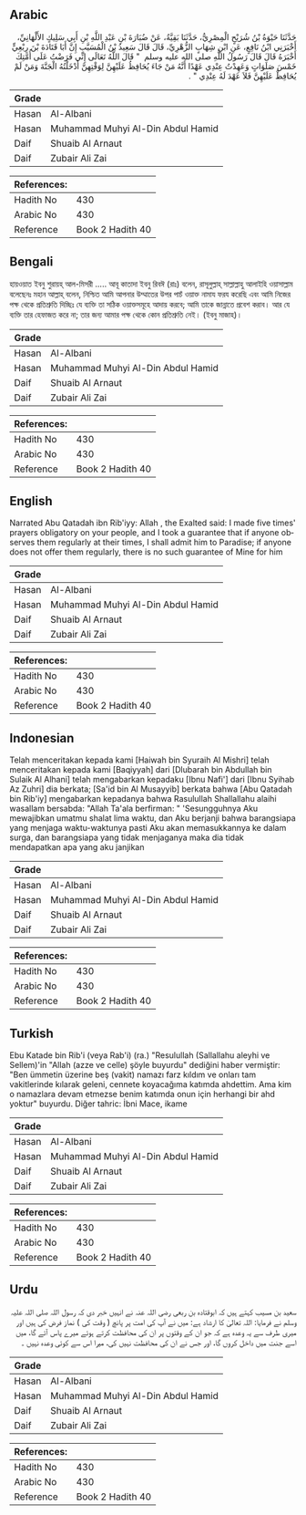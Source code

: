 ## Arabic


<div dir="rtl" lang="ar" style={{fontSize:'larger',backgroundColor:'#f8f9fa',padding:20}}>
حَدَّثَنَا حَيْوَةُ بْنُ شُرَيْحٍ الْمِصْرِيُّ، حَدَّثَنَا بَقِيَّةُ، عَنْ ضُبَارَةَ بْنِ عَبْدِ اللَّهِ بْنِ أَبِي سَلِيكٍ الأَلْهَانِيِّ، أَخْبَرَنِي ابْنُ نَافِعٍ، عَنِ ابْنِ شِهَابٍ الزُّهْرِيِّ، قَالَ قَالَ سَعِيدُ بْنُ الْمُسَيَّبِ إِنَّ أَبَا قَتَادَةَ بْنَ رِبْعِيٍّ أَخْبَرَهُ قَالَ قَالَ رَسُولُ اللَّهِ صلى الله عليه وسلم ‏ "‏ قَالَ اللَّهُ تَعَالَى إِنِّي فَرَضْتُ عَلَى أُمَّتِكَ خَمْسَ صَلَوَاتٍ وَعَهِدْتُ عِنْدِي عَهْدًا أَنَّهُ مَنْ جَاءَ يُحَافِظُ عَلَيْهِنَّ لِوَقْتِهِنَّ أَدْخَلْتُهُ الْجَنَّةَ وَمَنْ لَمْ يُحَافِظْ عَلَيْهِنَّ فَلاَ عَهْدَ لَهُ عِنْدِي ‏"‏ ‏.‏
</div>
<div style={{backgroundColor:'#f8f9fa',padding:20, marginBottom: 10}}><table> <thead> <tr> <th>Grade</th> <th></th> </tr> </thead> <tbody> <tr><td>Hasan</td><td>Al-Albani</td></tr><tr><td>Hasan</td><td>Muhammad Muhyi Al-Din Abdul Hamid</td></tr><tr><td>Daif</td><td>Shuaib Al Arnaut</td></tr><tr><td>Daif</td><td>Zubair Ali Zai</td></tr></tbody></table><table> <thead> <tr> <th>References:</th> <th></th> </tr> </thead> <tbody><tr><td>Hadith No</td><td>430</td></tr><tr><td>Arabic No</td><td>430</td></tr><tr><td>Reference</td><td>Book 2 Hadith 40</td></tr></tbody></table></div>

## Bengali


<div dir="ltr" lang="bn" style={{fontSize:'larger',backgroundColor:'#f8f9fa',padding:20}}>
হায়ওয়াত ইবনু শুরায়হ্ আল-মিসরী ..... আবূ কাতাদা ইবনু রিবঈ (রাঃ) বলেন, রাসূলুল্লাহ্ সাল্লাল্লাহু আলাইহি ওয়াসাল্লাম বলেছেনঃ মহান আল্লাহ্ বলেন, নিশ্চিত আমি আপনার উম্মাতের উপর পাচঁ ওয়াক্ত নামায ফরয করেছি এবং আমি নিজের পক্ষ থেকে প্রতিশ্রুতি দিচ্ছিঃ যে ব্যক্তি তা সঠিক ওয়াক্তসমূহে আদায় করবে; আমি তাকে জান্নাতে প্রবেশ করাব। আর যে ব্যক্তি তার হেফাজত করে না; তার জন্য আমার পক্ষ থেকে কোন প্রতিশ্রুতি নেই। (ইবনু মাজাহ)।
</div>
<div style={{backgroundColor:'#f8f9fa',padding:20, marginBottom: 10}}><table> <thead> <tr> <th>Grade</th> <th></th> </tr> </thead> <tbody> <tr><td>Hasan</td><td>Al-Albani</td></tr><tr><td>Hasan</td><td>Muhammad Muhyi Al-Din Abdul Hamid</td></tr><tr><td>Daif</td><td>Shuaib Al Arnaut</td></tr><tr><td>Daif</td><td>Zubair Ali Zai</td></tr></tbody></table><table> <thead> <tr> <th>References:</th> <th></th> </tr> </thead> <tbody><tr><td>Hadith No</td><td>430</td></tr><tr><td>Arabic No</td><td>430</td></tr><tr><td>Reference</td><td>Book 2 Hadith 40</td></tr></tbody></table></div>

## English


<div dir="ltr" lang="en" style={{fontSize:'larger',backgroundColor:'#f8f9fa',padding:20}}>
Narrated Abu Qatadah ibn Rib'iyy: Allah , the Exalted said: I made five times' prayers obligatory on your people, and I took a guarantee that if anyone observes them regularly at their times, I shall admit him to Paradise; if anyone does not offer them regularly, there is no such guarantee of Mine for him
</div>
<div style={{backgroundColor:'#f8f9fa',padding:20, marginBottom: 10}}><table> <thead> <tr> <th>Grade</th> <th></th> </tr> </thead> <tbody> <tr><td>Hasan</td><td>Al-Albani</td></tr><tr><td>Hasan</td><td>Muhammad Muhyi Al-Din Abdul Hamid</td></tr><tr><td>Daif</td><td>Shuaib Al Arnaut</td></tr><tr><td>Daif</td><td>Zubair Ali Zai</td></tr></tbody></table><table> <thead> <tr> <th>References:</th> <th></th> </tr> </thead> <tbody><tr><td>Hadith No</td><td>430</td></tr><tr><td>Arabic No</td><td>430</td></tr><tr><td>Reference</td><td>Book 2 Hadith 40</td></tr></tbody></table></div>

## Indonesian


<div dir="ltr" lang="id" style={{fontSize:'larger',backgroundColor:'#f8f9fa',padding:20}}>
Telah menceritakan kepada kami [Haiwah bin Syuraih Al Mishri] telah menceritakan kepada kami [Baqiyyah] dari [Dlubarah bin Abdullah bin Sulaik Al Alhani] telah mengabarkan kepadaku [Ibnu Nafi'] dari [Ibnu Syihab Az Zuhri] dia berkata; [Sa'id bin Al Musayyib] berkata bahwa [Abu Qatadah bin Rib'iy] mengabarkan kepadanya bahwa Rasulullah Shallallahu alaihi wasallam bersabda: "Allah Ta'ala berfirman: " 'Sesungguhnya Aku mewajibkan umatmu shalat lima waktu, dan Aku berjanji bahwa barangsiapa yang menjaga waktu-waktunya pasti Aku akan memasukkannya ke dalam surga, dan barangsiapa yang tidak menjaganya maka dia tidak mendapatkan apa yang aku janjikan
</div>
<div style={{backgroundColor:'#f8f9fa',padding:20, marginBottom: 10}}><table> <thead> <tr> <th>Grade</th> <th></th> </tr> </thead> <tbody> <tr><td>Hasan</td><td>Al-Albani</td></tr><tr><td>Hasan</td><td>Muhammad Muhyi Al-Din Abdul Hamid</td></tr><tr><td>Daif</td><td>Shuaib Al Arnaut</td></tr><tr><td>Daif</td><td>Zubair Ali Zai</td></tr></tbody></table><table> <thead> <tr> <th>References:</th> <th></th> </tr> </thead> <tbody><tr><td>Hadith No</td><td>430</td></tr><tr><td>Arabic No</td><td>430</td></tr><tr><td>Reference</td><td>Book 2 Hadith 40</td></tr></tbody></table></div>

## Turkish


<div dir="ltr" lang="tr" style={{fontSize:'larger',backgroundColor:'#f8f9fa',padding:20}}>
Ebu Katade bin Rib'i (veya Rab'i) (ra.) "Resulullah (Sallallahu aleyhi ve Sellem)'in "Allah (azze ve celle) şöyle buyurdu" dediğini haber vermiştir: "Ben ümmetin üzerine beş (vakit) namazı farz kıldım ve onları tam vakitlerinde kılarak geleni, cennete koyacağıma katımda ahdettim. Ama kim o namazlara devam etmezse benim katımda onun için herhangi bir ahd yoktur" buyurdu. Diğer tahric: İbni Mace, ikame
</div>
<div style={{backgroundColor:'#f8f9fa',padding:20, marginBottom: 10}}><table> <thead> <tr> <th>Grade</th> <th></th> </tr> </thead> <tbody> <tr><td>Hasan</td><td>Al-Albani</td></tr><tr><td>Hasan</td><td>Muhammad Muhyi Al-Din Abdul Hamid</td></tr><tr><td>Daif</td><td>Shuaib Al Arnaut</td></tr><tr><td>Daif</td><td>Zubair Ali Zai</td></tr></tbody></table><table> <thead> <tr> <th>References:</th> <th></th> </tr> </thead> <tbody><tr><td>Hadith No</td><td>430</td></tr><tr><td>Arabic No</td><td>430</td></tr><tr><td>Reference</td><td>Book 2 Hadith 40</td></tr></tbody></table></div>

## Urdu


<div dir="rtl" lang="ur" style={{fontSize:'larger',backgroundColor:'#f8f9fa',padding:20}}>
سعید بن مسیب کہتے ہیں کہ ابوقتادہ بن ربعی رضی اللہ عنہ نے انہیں خبر دی کہ رسول اللہ صلی اللہ علیہ وسلم نے فرمایا: اللہ تعالیٰ کا ارشاد ہے: میں نے آپ کی امت پر پانچ ( وقت کی ) نماز فرض کی ہیں اور میری طرف سے یہ وعدہ ہے کہ جو ان کے وقتوں پر ان کی محافظت کرتے ہوئے میرے پاس آئے گا، میں اسے جنت میں داخل کروں گا، اور جس نے ان کی محافظت نہیں کی، میرا اس سے کوئی وعدہ نہیں ۔
</div>
<div style={{backgroundColor:'#f8f9fa',padding:20, marginBottom: 10}}><table> <thead> <tr> <th>Grade</th> <th></th> </tr> </thead> <tbody> <tr><td>Hasan</td><td>Al-Albani</td></tr><tr><td>Hasan</td><td>Muhammad Muhyi Al-Din Abdul Hamid</td></tr><tr><td>Daif</td><td>Shuaib Al Arnaut</td></tr><tr><td>Daif</td><td>Zubair Ali Zai</td></tr></tbody></table><table> <thead> <tr> <th>References:</th> <th></th> </tr> </thead> <tbody><tr><td>Hadith No</td><td>430</td></tr><tr><td>Arabic No</td><td>430</td></tr><tr><td>Reference</td><td>Book 2 Hadith 40</td></tr></tbody></table></div>